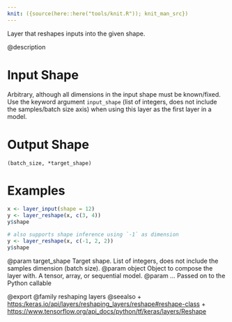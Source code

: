 ```yaml
---
knit: ({source(here::here("tools/knit.R")); knit_man_src})
---
```

Layer that reshapes inputs into the given shape.

@description

# Input Shape
Arbitrary, although all dimensions in the input shape must be
known/fixed. Use the keyword argument `input_shape` (list of integers,
does not include the samples/batch size axis) when using this layer as
the first layer in a model.

# Output Shape
`(batch_size, *target_shape)`

# Examples
```r
x <- layer_input(shape = 12)
y <- layer_reshape(x, c(3, 4))
y$shape
```

```r
# also supports shape inference using `-1` as dimension
y <- layer_reshape(x, c(-1, 2, 2))
y$shape
```

@param target_shape Target shape. List of integers, does not include the
samples dimension (batch size).
@param object Object to compose the layer with. A tensor, array, or sequential model.
@param ... Passed on to the Python callable

@export
@family reshaping layers
@seealso
+ <https:/keras.io/api/layers/reshaping_layers/reshape#reshape-class>
+ <https://www.tensorflow.org/api_docs/python/tf/keras/layers/Reshape>


